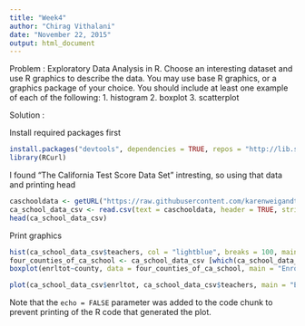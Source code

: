 ```yaml
---
title: "Week4"
author: "Chirag Vithalani"
date: "November 22, 2015"
output: html_document
---
```

Problem :
Exploratory Data Analysis in R. Choose an interesting dataset and use R graphics to describe the data. You may
use base R graphics, or a graphics package of your choice. You should include at least one example of each of the
following:
1. histogram
2. boxplot
3. scatterplot

Solution :

Install required packages first

```r
install.packages("devtools", dependencies = TRUE, repos = "http://lib.stat.cmu.edu/R/CRAN/")
library(RCurl)
```
I found "The California Test Score Data Set" intresting, so using that data and printing head
```r
caschooldata <- getURL("https://raw.githubusercontent.com/karenweigandt/cuny-summer-bridge/master/Caschoolincolumns.csv")
ca_school_data_csv <- read.csv(text = caschooldata, header = TRUE, stringsAsFactors = FALSE)
head(ca_school_data_csv)
```

Print graphics

```r
hist(ca_school_data_csv$teachers, col = "lightblue", breaks = 100, main = "Number of Teachers in California Schools")
four_counties_of_ca_school <- ca_school_data_csv [which(ca_school_data_csv$county == "Kings" |ca_school_data_csv$county == "Orange" |ca_school_data_csv$county == "Fresno" |ca_school_data_csv$county == "Yuba" ),]
boxplot(enrltot~county, data = four_counties_of_ca_school, main = "Enrollment Totals in Four California Counties")

plot(ca_school_data_csv$enrltot, ca_school_data_csv$teachers, main = "Enrollment Total vs. Number of Teachers")
```

Note that the `echo = FALSE` parameter was added to the code chunk to prevent printing of the R code that generated the plot.
